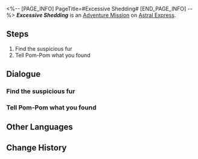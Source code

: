 <%-- [PAGE_INFO]
PageTitle=#Excessive Shedding#
[END_PAGE_INFO] --%>
{{Stub|Dialogue.}}
{{Mission Infobox
|id            = 4050008
|title         = 
|image         = <!--Mission Excessive Shedding.png-->
|type          = Adventure
|event_name    = 
|chapter       = 
|requirements  = 
|summary       = <!--official mission summary from Fate's Atlas-->
|characters    = Pom-Pom; Trailblazer
|startLocation = [[Astral Express]] - [[Parlor Car]]
|world         = Astral Express
|area          = Parlor Car
|prev          = 
|next          = 
|rewards       = Adventure Log*1; Mechanical Parts*1; Credit*8,000
}}
'''''Excessive Shedding''''' is an [[Adventure Mission]] on [[Astral Express]].

==Steps==
# Find the suspicious fur
# Tell Pom-Pom what you found

<!--
==Gameplay Notes==

--><!--
==Trial Character==

-->
==Dialogue==
{{Stub Dialogue}}
{{Dialogue Start}}
:{{tx}}
{{Dialogue End}}

===Find the suspicious fur===
{{Mission Description|type=adventure|location=Parlor Car|update|According to Pom-Pom, the suspicious fur can be found in the carriage.}}
{{Dialogue Start}}
:{{tx}}
{{Dialogue End}}

===Tell Pom-Pom what you found===
{{Mission Description|type=adventure|location=Parlor Car|update|Tell Pom-Pom about the fur that you found and solve the mystery.}}
{{Dialogue Start}}
:{{tx}}
{{Dialogue End}}

==Other Languages==
{{Other Languages
|en   = Excessive Shedding
|zhs  = 掉毛危机
|zht  = 掉毛危機
|ja   = 抜け毛の危機
|ko   = 털 빠짐의 위기
|es   = Pelos por todas partes
|fr   = Mue excessive
|ru   = Кризис облысения
|th   = วิกฤตขนร่วง
|vi   = Nguy Cơ Rụng Lông
|de   = Übermäßiger Ausfall
|id   = Krisis Bulu Rontok
|pt   = Descamação Excessiva
}}

==Change History==
{{Change History|1.0}}
